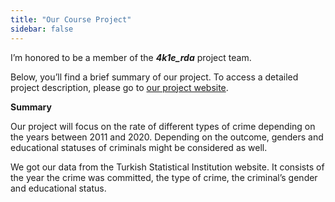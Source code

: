 ```yaml
---
title: "Our Course Project"
sidebar: false 
---
```


I'm honored to be a member of the ***4k1e_rda*** project team.

Below, you'll find a brief summary of our project. To access a detailed project description, please go to [our project website](https://emu-hacettepe-analytics.github.io/emu430-fall2023-team-4k1e_rda/).

**Summary**

Our project will focus on the rate of different types of crime depending on the years between 2011 and 2020. Depending on the outcome, genders and educational statuses of criminals might be considered as well.

We got our data from the Turkish Statistical Institution website. It consists of the year the crime was committed, the type of crime, the criminal's gender and educational status.
